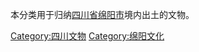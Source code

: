 本分类用于归纳[[四川省|四川省]][[绵阳市|绵阳市]]境内出土的文物。

[[Category:四川文物|Category:四川文物]]
[[Category:绵阳文化|Category:绵阳文化]]